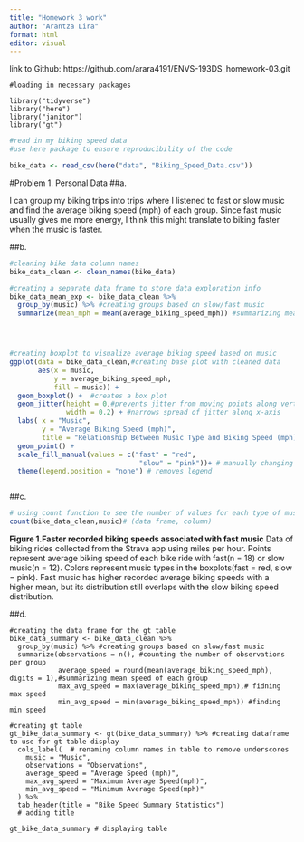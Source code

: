 ```yaml
---
title: "Homework 3 work"
author: "Arantza Lira"
format: html
editor: visual
---
```

link to Github: https://github.com/arara4191/ENVS-193DS_homework-03.git 

```r-loading
#loading in necessary packages

library("tidyverse")
library("here")
library("janitor")
library("gt")

```

```r
#read in my biking speed data
#use here package to ensure reproducibility of the code

bike_data <- read_csv(here("data", "Biking_Speed_Data.csv"))


```

#Problem 1. Personal Data
##a. 

I can group my biking trips into trips where I listened to fast or slow music and find the average biking speed (mph) of each group. Since fast music usually gives me more energy, I think this might translate to biking faster when the music is faster.

##b. 

```r
#cleaning bike data column names
bike_data_clean <- clean_names(bike_data)

#creating a separate data frame to store data exploration info
bike_data_mean_exp <- bike_data_clean %>%
  group_by(music) %>% #creating groups based on slow/fast music
  summarize(mean_mph = mean(average_biking_speed_mph)) #summarizing mean speed of each group




#creating boxplot to visualize average biking speed based on music
ggplot(data = bike_data_clean,#creating base plot with cleaned data    
       aes(x = music,             
           y = average_biking_speed_mph,            
           fill = music)) +          
  geom_boxplot() +  #creates a box plot
  geom_jitter(height = 0,#prevents jitter from moving points along vertically
              width = 0.2) + #narrows spread of jitter along x-axis
  labs( x = "Music",
        y = "Average Biking Speed (mph)",
        title = "Relationship Between Music Type and Biking Speed (mph)") +
  geom_point() +
  scale_fill_manual(values = c("fast" = "red", 
                                "slow" = "pink"))+ # manually changing colors
  theme(legend.position = "none") # removes legend



```

##c. 
```r
# using count function to see the number of values for each type of music
count(bike_data_clean,music)# (data frame, column)
```

**Figure 1.Faster recorded biking speeds associated with fast music** Data of biking rides collected from the Strava app using miles per hour. Points represent average biking speed of each bike ride with fast(n = 18) or slow music(n = 12). Colors represent music types in the boxplots(fast = red, slow = pink). Fast music has higher recorded average biking speeds with a higher mean, but its distribution still overlaps with the slow biking speed distribution. 

##d. 

```r-summary

#creating the data frame for the gt table
bike_data_summary <- bike_data_clean %>%
  group_by(music) %>% #creating groups based on slow/fast music
  summarize(observations = n(), #counting the number of observations per group
            average_speed = round(mean(average_biking_speed_mph), digits = 1),#summarizing mean speed of each group
            max_avg_speed = max(average_biking_speed_mph),# fidning max speed
            min_avg_speed = min(average_biking_speed_mph)) #finding min speed

#creating gt table 
gt_bike_data_summary <- gt(bike_data_summary) %>% #creating dataframe to use for gt table display
  cols_label(  # renaming column names in table to remove underscores
    music = "Music",
    observations = "Observations",
    average_speed = "Average Speed (mph)",
    max_avg_speed = "Maximum Average Speed(mph)",
    min_avg_speed = "Minimum Average Speed(mph)"
  ) %>%
  tab_header(title = "Bike Speed Summary Statistics")
  # adding title
  
gt_bike_data_summary # displaying table



```







